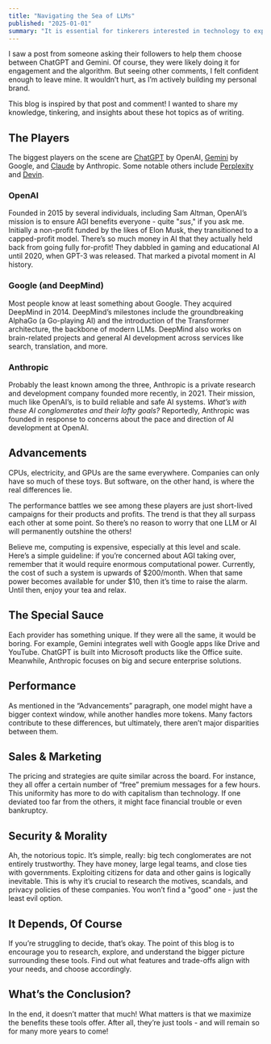 ```yaml
---
title: "Navigating the Sea of LLMs"
published: "2025-01-01"
summary: "It is essential for tinkerers interested in technology to explore the topic of AI and large language models (LLMs). Let's delve into the current state of AI providers and share valuable insights."
---
```


I saw a post from someone asking their followers to help them choose between ChatGPT and Gemini. Of course, they were likely doing it for engagement and the algorithm. But seeing other comments, I felt confident enough to leave mine. It wouldn’t hurt, as I’m actively building my personal brand.

This blog is inspired by that post and comment! I wanted to share my knowledge, tinkering, and insights about these hot topics as of writing.

## The Players

The biggest players on the scene are [ChatGPT](https://chatgpt.com) by OpenAI, [Gemini](https://gemini.google.com) by Google, and [Claude](https://claude.ai) by Anthropic. Some notable others include [Perplexity](https://www.perplexity.ai) and [Devin](https://devin.ai).

### OpenAI

Founded in 2015 by several individuals, including Sam Altman, OpenAI’s mission is to ensure AGI benefits everyone - quite "_sus_," if you ask me. Initially a non-profit funded by the likes of Elon Musk, they transitioned to a capped-profit model. There’s so much money in AI that they actually held back from going fully for-profit! They dabbled in gaming and educational AI until 2020, when GPT-3 was released. That marked a pivotal moment in AI history.

### Google (and DeepMind)

Most people know at least something about Google. They acquired DeepMind in 2014. DeepMind’s milestones include the groundbreaking AlphaGo (a Go-playing AI) and the introduction of the Transformer architecture, the backbone of modern LLMs. DeepMind also works on brain-related projects and general AI development across services like search, translation, and more.

### Anthropic

Probably the least known among the three, Anthropic is a private research and development company founded more recently, in 2021. Their mission, much like OpenAI’s, is to build reliable and safe AI systems. _What’s with these AI conglomerates and their lofty goals?_ Reportedly, Anthropic was founded in response to concerns about the pace and direction of AI development at OpenAI.

## Advancements

CPUs, electricity, and GPUs are the same everywhere. Companies can only have so much of these toys. But software, on the other hand, is where the real differences lie.

The performance battles we see among these players are just short-lived campaigns for their products and profits. The trend is that they all surpass each other at some point. So there’s no reason to worry that one LLM or AI will permanently outshine the others!

Believe me, computing is expensive, especially at this level and scale. Here’s a simple guideline: if you’re concerned about AGI taking over, remember that it would require enormous computational power. Currently, the cost of such a system is upwards of $200/month. When that same power becomes available for under $10, then it’s time to raise the alarm. Until then, enjoy your tea and relax.

## The Special Sauce

Each provider has something unique. If they were all the same, it would be boring. For example, Gemini integrates well with Google apps like Drive and YouTube. ChatGPT is built into Microsoft products like the Office suite. Meanwhile, Anthropic focuses on big and secure enterprise solutions.

## Performance

As mentioned in the “Advancements” paragraph, one model might have a bigger context window, while another handles more tokens. Many factors contribute to these differences, but ultimately, there aren’t major disparities between them.

## Sales & Marketing

The pricing and strategies are quite similar across the board. For instance, they all offer a certain number of “free” premium messages for a few hours. This uniformity has more to do with capitalism than technology. If one deviated too far from the others, it might face financial trouble or even bankruptcy.

## Security & Morality

Ah, the notorious topic. It’s simple, really: big tech conglomerates are not entirely trustworthy. They have money, large legal teams, and close ties with governments. Exploiting citizens for data and other gains is logically inevitable. This is why it’s crucial to research the motives, scandals, and privacy policies of these companies. You won’t find a "good" one - just the least evil option.

## It Depends, Of Course

If you’re struggling to decide, that’s okay. The point of this blog is to encourage you to research, explore, and understand the bigger picture surrounding these tools. Find out what features and trade-offs align with your needs, and choose accordingly.

## What’s the Conclusion?

In the end, it doesn’t matter that much! What matters is that we maximize the benefits these tools offer. After all, they’re just tools - and will remain so for many more years to come!
